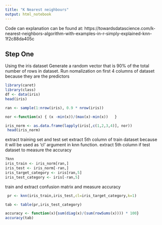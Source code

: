 ```yaml
---
title: "K Nearest neighbours"
output: html_notebook
---
```


Code can explanation can be found at:
https://towardsdatascience.com/k-nearest-neighbors-algorithm-with-examples-in-r-simply-explained-knn-1f2c88da405c

## Step One

Using the iris dataset
Generate a random vector that is 90% of the total number of rows in dataset.
Run nomalization on first 4 columns of dataset because they are the predictors

```r
library(caret)
library(class)
df <- data(iris)
head(iris)

ran <- sample(1:nrow(iris), 0.9 * nrow(iris)) 

nor <-function(x) { (x -min(x))/(max(x)-min(x))   }

iris_norm <- as.data.frame(lapply(iris[,c(1,2,3,4)], nor))
 head(iris_norm)
```

extract training set and test set
extract 5th column of train dataset because it will be used as 'cl' argument in knn function.
extract 5th column if test dataset to measure the accuracy

```r
?knn
iris_train <- iris_norm[ran,]
iris_test <- iris_norm[-ran,]
iris_target_category <- iris[ran,5]
iris_test_category <- iris[-ran,5]
```

train and extract confusion matrix and measure accuracy

```r
 pr <- knn(iris_train,iris_test,cl=iris_target_category,k=1)

tab <- table(pr,iris_test_category)

accuracy <- function(x){sum(diag(x)/(sum(rowSums(x)))) * 100}
accuracy(tab)

```

